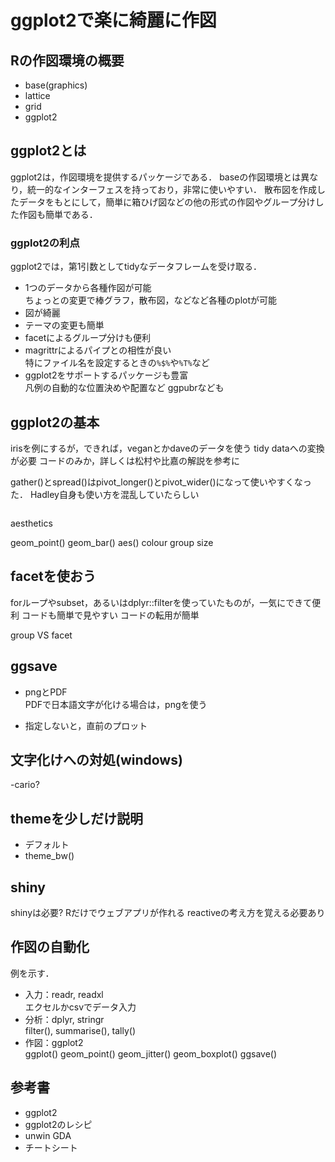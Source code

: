 # ggplot2で楽に綺麗に作図 {#ggplot2}

<!--
![](images/tools_list01.png){ width=70% }
<img src="images/tools_list01.png" width="30%">
-->


## Rの作図環境の概要

- base(graphics)
- lattice
- grid
- ggplot2

## ggplot2とは

ggplot2は，作図環境を提供するパッケージである．
baseの作図環境とは異なり，統一的なインターフェスを持っており，非常に使いやすい．
散布図を作成したデータをもとにして，簡単に箱ひげ図などの他の形式の作図やグループ分けした作図も簡単である．

### ggplot2の利点

ggplot2では，第1引数としてtidyなデータフレームを受け取る．

- 1つのデータから各種作図が可能    
  ちょっとの変更で棒グラフ，散布図，などなど各種のplotが可能
- 図が綺麗
- テーマの変更も簡単
- facetによるグループ分けも便利
- magrittrによるパイプとの相性が良い   
  特にファイル名を設定するときの`%$%`や`%T%`など
- ggplot2をサポートするパッケージも豊富    
  凡例の自動的な位置決めや配置など
  ggpubrなども




## ggplot2の基本

irisを例にするが，できれば，veganとかdaveのデータを使う
tidy dataへの変換が必要
コードのみか，詳しくは松村や比嘉の解説を参考に

gather()とspread()はpivot_longer()とpivot_wider()になって使いやすくなった．
Hadley自身も使い方を混乱していたらしい



```r

```

aesthetics

geom_point()
geom_bar()
aes()
colour
group
size

## facetを使おう

forループやsubset，あるいはdplyr::filterを使っていたものが，一気にできて便利
コードも簡単で見やすい
コードの転用が簡単

group VS facet

## ggsave

- pngとPDF   
  PDFで日本語文字が化ける場合は，pngを使う

- 指定しないと，直前のプロット   



## 文字化けへの対処(windows)

-cario?



## themeを少しだけ説明

- デフォルト   
- theme_bw()   

## shiny

shinyは必要?
Rだけでウェブアプリが作れる
reactiveの考え方を覚える必要あり

## 作図の自動化

例を示す．

- 入力：readr, readxl    
  エクセルかcsvでデータ入力
- 分析：dplyr, stringr   
  filter(), summarise(), tally()
- 作図：ggplot2   
  ggplot()
  geom_point()
  geom_jitter()
  geom_boxplot()
  ggsave()

## 参考書

- ggplot2
- ggplot2のレシピ
- unwin GDA
- チートシート

